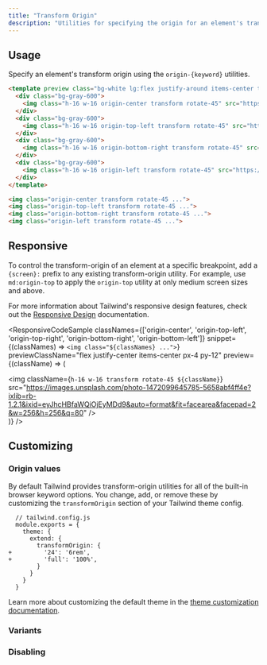 ```yaml
---
title: "Transform Origin"
description: "Utilities for specifying the origin for an element's transformations."
---
```




## Usage

Specify an element's transform origin using the `origin-{keyword}` utilities.

```html
<template preview class="bg-white lg:flex justify-around items-center text-sm p-4 py-12">
  <div class="bg-gray-600">
    <img class="h-16 w-16 origin-center transform rotate-45" src="https://images.unsplash.com/photo-1472099645785-5658abf4ff4e?ixlib=rb-1.2.1&ixid=eyJhcHBfaWQiOjEyMDd9&auto=format&fit=facearea&facepad=2&w=256&h=256&q=80">
  </div>
  <div class="bg-gray-600">
    <img class="h-16 w-16 origin-top-left transform rotate-45" src="https://images.unsplash.com/photo-1472099645785-5658abf4ff4e?ixlib=rb-1.2.1&ixid=eyJhcHBfaWQiOjEyMDd9&auto=format&fit=facearea&facepad=2&w=256&h=256&q=80">
  </div>
  <div class="bg-gray-600">
    <img class="h-16 w-16 origin-bottom-right transform rotate-45" src="https://images.unsplash.com/photo-1472099645785-5658abf4ff4e?ixlib=rb-1.2.1&ixid=eyJhcHBfaWQiOjEyMDd9&auto=format&fit=facearea&facepad=2&w=256&h=256&q=80">
  </div>
  <div class="bg-gray-600">
    <img class="h-16 w-16 origin-left transform rotate-45" src="https://images.unsplash.com/photo-1472099645785-5658abf4ff4e?ixlib=rb-1.2.1&ixid=eyJhcHBfaWQiOjEyMDd9&auto=format&fit=facearea&facepad=2&w=256&h=256&q=80">
  </div>
</template>

<img class="origin-center transform rotate-45 ...">
<img class="origin-top-left transform rotate-45 ...">
<img class="origin-bottom-right transform rotate-45 ...">
<img class="origin-left transform rotate-45 ...">
```

## Responsive

To control the transform-origin of an element at a specific breakpoint, add a `{screen}:` prefix to any existing transform-origin utility. For example, use `md:origin-top` to apply the `origin-top` utility at only medium screen sizes and above.

For more information about Tailwind's responsive design features, check out the [Responsive Design](/docs/responsive-design) documentation.

<ResponsiveCodeSample
  classNames={['origin-center', 'origin-top-left', 'origin-top-right', 'origin-bottom-right', 'origin-bottom-left']}
  snippet={(classNames) => `
    <img class="${classNames} ...">
  `}
  previewClassName="flex justify-center items-center px-4 py-12"
  preview={(className) => (
    <div className="bg-gray-600">
      <img className={`h-16 w-16 transform rotate-45 ${className}`} src="https://images.unsplash.com/photo-1472099645785-5658abf4ff4e?ixlib=rb-1.2.1&ixid=eyJhcHBfaWQiOjEyMDd9&auto=format&fit=facearea&facepad=2&w=256&h=256&q=80" />
    </div>
  )}
/>

## Customizing

### Origin values

By default Tailwind provides transform-origin utilities for all of the built-in browser keyword options. You change, add, or remove these by customizing the `transformOrigin` section of your Tailwind theme config.

```diff-js
  // tailwind.config.js
  module.exports = {
    theme: {
      extend: {
        transformOrigin: {
+         '24': '6rem',
+         'full': '100%',
        }
      }
    }
  }
```

Learn more about customizing the default theme in the [theme customization documentation](/docs/theme#customizing-the-default-theme).

### Variants

<Variants plugin="transformOrigin" name="transform-origin" />

### Disabling

<Disabling plugin="transformOrigin" name="transform-origin" />
